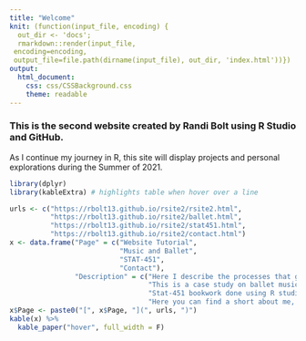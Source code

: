 ```yaml
---
title: "Welcome"
knit: (function(input_file, encoding) {
  out_dir <- 'docs';
  rmarkdown::render(input_file,
 encoding=encoding,
 output_file=file.path(dirname(input_file), out_dir, 'index.html'))})
output: 
  html_document:
    css: css/CSSBackground.css
    theme: readable
---
```


### This is the second website created by Randi Bolt using R Studio and GitHub. 

As I continue my journey in R, this site will display projects and personal explorations during the Summer of 2021. 

```r
library(dplyr)
library(kableExtra) # highlights table when hover over a line
```


```r
urls <- c("https://rbolt13.github.io/rsite2/rsite2.html",
          "https://rbolt13.github.io/rsite2/ballet.html",
          "https://rbolt13.github.io/rsite2/stat451.html",
          "https://rbolt13.github.io/rsite2/contact.html")
x <- data.frame("Page" = c("Website Tutorial",
                           "Music and Ballet",
                           "STAT-451",
                           "Contact"),
                "Description" = c("Here I describe the processes that go into making a  website (like this one) using rstudio and github.",
                                  "This is a case study on ballet music, using the spotifyr package.",
                                  "Stat-451 bookwork done using R studio, coming soon.",
                                  "Here you can find a short about me, my eamil address, and links to other projects I've worked on during my undergrad."))
x$Page <- paste0("[", x$Page, "](", urls, ")")
kable(x) %>%
  kable_paper("hover", full_width = F)
```





